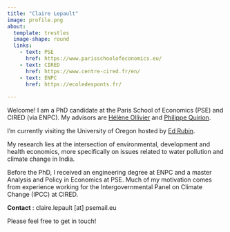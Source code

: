```yaml
---
title: "Claire Lepault"
image: profile.png
about:
  template: trestles
  image-shape: round
  links:
    - text: PSE
      href: https://www.parisschoolofeconomics.eu/
    - text: CIRED
      href: https://www.centre-cired.fr/en/
    - text: ENPC
      href: https://ecoledesponts.fr/
    
---
```


Welcome! I am a PhD candidate at the Paris School of Economics (PSE) and CIRED (via ENPC).  My advisors are [Hélène Ollivier](https://sites.google.com/site/heleneollivier/) and [Philippe Quirion](https://www.centre-cired.fr/philippe-quirion/).

I’m currently visiting the University of Oregon hosted by [Ed Rubin](http://edrub.in/).

My research lies at the intersection of environmental, development and health economics, more specifically on issues related to water pollution and climate change in India. 

Before the PhD, I received an engineering degree at ENPC and a master Analysis and Policy in Economics at PSE. Much of my motivation comes from experience working for the Intergovernmental Panel on Climate Change (IPCC) at CIRED. 

**Contact** : claire.lepault [at] psemail.eu

Please feel free to get in touch!